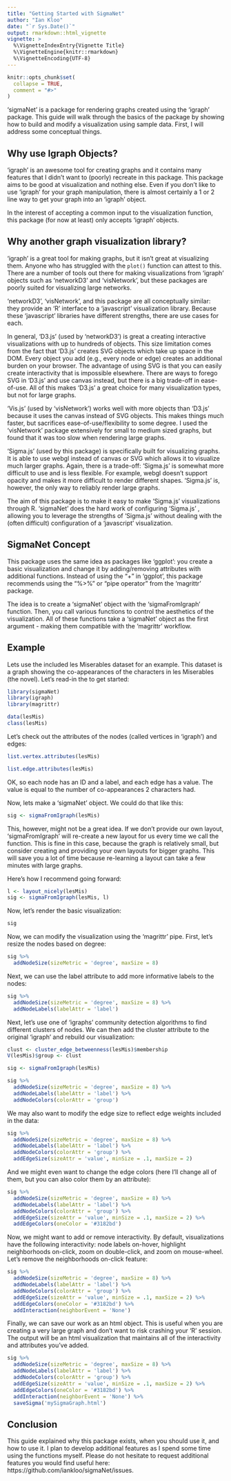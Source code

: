 ```yaml
---
title: "Getting Started with SigmaNet"
author: "Ian Kloo"
date: "`r Sys.Date()`"
output: rmarkdown::html_vignette
vignette: >
  %\VignetteIndexEntry{Vignette Title}
  %\VignetteEngine{knitr::rmarkdown}
  %\VignetteEncoding{UTF-8}
---
```


```r
knitr::opts_chunk$set(
  collapse = TRUE,
  comment = "#>"
)
```

'sigmaNet' is a package for rendering graphs created using the 'igraph' package.  This guide will walk through the basics of the package by showing how to build and modify a visualization using sample data.  First, I will address some conceptual things.

## Why use Igraph Objects?

'igraph' is an awesome tool for creating graphs and it contains many features that I didn't want to (poorly) recreate in this package.  This package aims to be good at visualization and nothing else.  Even if you don't like to use 'igraph' for your graph manipulation, there is almost certainly a 1 or 2 line way to get your graph into an 'igraph' object.

In the interest of accepting a common input to the visualization function, this package (for now at least) only accepts 'igraph' objects.

## Why another graph visualization library?

'igraph' is a great tool for making graphs, but it isn't great at visualizing them.  Anyone who has struggled with the `plot()` function can attest to this.  There are a number of tools out there for making visualizations from 'igraph' objects such as 'networkD3' and 'visNetwork', but these packages are poorly suited for visualizing large networks.  

'networkD3', 'visNetwork', and this package are all conceptually similar: they provide an 'R' interface to a 'javascript' visualization library.  Because these 'javascript' libraries have different strengths, there are use cases for each.  

In general, 'D3.js' (used by 'networkD3') is great a creating interactive visualizations with up to hundreds of objects.  This size limitation comes from the fact that 'D3.js' creates SVG objects which take up space in the DOM.  Every object you add (e.g., every node or edge) creates an additional burden on your browser.  The advantage of using SVG is that you can easily create interactivity that is impossible elsewhere.  There are ways to forego SVG in 'D3.js' and use canvas instead, but there is a big trade-off in ease-of-use.  All of this makes 'D3.js' a great choice for many visualization types, but not for large graphs.

'Vis.js' (used by 'visNetwork') works well with more objects than 'D3.js' because it uses the canvas instead of SVG objects.  This makes things much faster, but sacrifices ease-of-use/flexibility to some degree.  I used the 'visNetwork' package extensively for small to medium sized graphs, but found that it was too slow when rendering large graphs.  

'Sigma.js' (used by this package) is specifically built for visualizing graphs.  It is able to use webgl instead of canvas or SVG which allows it to visualize much larger graphs.  Again, there is a trade-off: 'Sigma.js' is somewhat more difficult to use and is less flexible.  For example, webgl doesn't support opacity and makes it more difficult to render different shapes.  'Sigma.js' is, however, the only way to reliably render large graphs.

The aim of this package is to make it easy to make 'Sigma.js' visualizations through R.  'sigmaNet' does the hard work of configuring 'Sigma.js' , allowing you to leverage the strengths of 'Sigma.js' without dealing with the (often difficult) configuration of a 'javascript' visualization.

## SigmaNet Concept

This package uses the same idea as packages like 'ggplot': you create a basic visualization and change it by adding/removing attributes with additional functions.  Instead of using the "+" in 'ggplot', this package recommends using the "%>%" or "pipe operator" from the 'magrittr' package.  

The idea is to create a 'sigmaNet' object with the 'sigmaFromIgraph' function.  Then, you call various functions to control the aesthetics of the visualization.  All of these functions take a 'sigmaNet' object as the first argument - making them compatible with the 'magrittr' workflow.

## Example

Lets use the included les Miserables dataset for an example.  This dataset is a graph showing the co-appearances of the characters in les Miserables (the novel).  Let's read-in the to get started:

```r
library(sigmaNet)
library(igraph)
library(magrittr)

data(lesMis)
class(lesMis)
```

Let's check out the attributes of the nodes (called vertices in 'igraph') and edges:

```r
list.vertex.attributes(lesMis)
```
```r
list.edge.attributes(lesMis)
```

OK, so each node has an ID and a label, and each edge has a value.  The value is equal to the number of co-appearances 2 characters had.  

Now, lets make a 'sigmaNet' object.  We could do that like this:

```r
sig <- sigmaFromIgraph(lesMis)
```

This, however, might not be a great idea. If we don't provide our own layout, 'sigmaFromIgraph' will re-create a new layout for us every time we call the function.  This is fine in this case, because the graph is relatively small, but consider creating and providing your own layouts for bigger graphs.  This will save you a lot of time because re-learning a layout can take a few minutes with large graphs.

Here's how I recommend going forward:

```r
l <- layout_nicely(lesMis)
sig <- sigmaFromIgraph(lesMis, l)
```

Now, let's render the basic visualization:

```r
sig
```

Now, we can modify the visualization using the 'magrittr' pipe.  First, let's resize the nodes based on degree:

```r
sig %>%
  addNodeSize(sizeMetric = 'degree', maxSize = 8)
```

Next, we can use the label attribute to add more informative labels to the nodes:

```r
sig %>%
  addNodeSize(sizeMetric = 'degree', maxSize = 8) %>%
  addNodeLabels(labelAttr = 'label')
```

Next, let's use one of 'igraphs' community detection algorithms to find different clusters of nodes.  We can then add the cluster attribute to the original 'igraph' and rebuild our visualization:

```r
clust <- cluster_edge_betweenness(lesMis)$membership
V(lesMis)$group <- clust

sig <- sigmaFromIgraph(lesMis)

sig %>%
  addNodeSize(sizeMetric = 'degree', maxSize = 8) %>%
  addNodeLabels(labelAttr = 'label') %>%
  addNodeColors(colorAttr = 'group')
```

We may also want to modify the edge size to reflect edge weights included in the data:

```r
sig %>%
  addNodeSize(sizeMetric = 'degree', maxSize = 8) %>%
  addNodeLabels(labelAttr = 'label') %>%
  addNodeColors(colorAttr = 'group') %>%
  addEdgeSize(sizeAttr = 'value', minSize = .1, maxSize = 2)
```

And we might even want to change the edge colors (here I'll change all of them, but you can also color them by an attribute):

```r
sig %>%
  addNodeSize(sizeMetric = 'degree', maxSize = 8) %>%
  addNodeLabels(labelAttr = 'label') %>%
  addNodeColors(colorAttr = 'group') %>%
  addEdgeSize(sizeAttr = 'value', minSize = .1, maxSize = 2) %>%
  addEdgeColors(oneColor = '#3182bd')
```

Now, we might want to add or remove interactivity.  By default, visualizations have the following interactivity: node labels on-hover, highlight neighborhoods on-click, zoom on double-click, and zoom on mouse-wheel.  Let's remove the neighborhoods on-click feature:

```r
sig %>%
  addNodeSize(sizeMetric = 'degree', maxSize = 8) %>%
  addNodeLabels(labelAttr = 'label') %>%
  addNodeColors(colorAttr = 'group') %>%
  addEdgeSize(sizeAttr = 'value', minSize = .1, maxSize = 2) %>%
  addEdgeColors(oneColor = '#3182bd') %>%
  addInteraction(neighborEvent = 'None')
```

Finally, we can save our work as an html object. This is useful when you are creating a very large graph and don't want to risk crashing your 'R' session.  The output will be an html visualization that maintains all of the interactivity and attributes you've added.

```r
sig %>%
  addNodeSize(sizeMetric = 'degree', maxSize = 8) %>%
  addNodeLabels(labelAttr = 'label') %>%
  addNodeColors(colorAttr = 'group') %>%
  addEdgeSize(sizeAttr = 'value', minSize = .1, maxSize = 2) %>%
  addEdgeColors(oneColor = '#3182bd') %>%
  addInteraction(neighborEvent = 'None') %>%
  saveSigma('mySigmaGraph.html')
```

## Conclusion

This guide explained why this package exists, when you should use it, and how to use it.  I plan to develop additional features as I spend some time using the functions myself.  Please do not hesitate to request additional features you would find useful here: https://github.com/iankloo/sigmaNet/issues.

